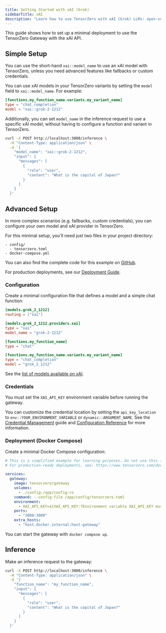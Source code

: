 ```yaml
---
title: Getting Started with xAI (Grok)
sidebarTitle: xAI
description: "Learn how to use TensorZero with xAI (Grok) LLMs: open-source gateway, observability, optimization, evaluations, and experimentation."
---
```


This guide shows how to set up a minimal deployment to use the TensorZero Gateway with the xAI API.

## Simple Setup

You can use the short-hand `xai::model_name` to use an xAI model with TensorZero, unless you need advanced features like fallbacks or custom credentials.

You can use xAI models in your TensorZero variants by setting the `model` field to `xai::model_name`.
For example:

```toml {3}
[functions.my_function_name.variants.my_variant_name]
type = "chat_completion"
model = "xai::grok-2-1212"
```

Additionally, you can set `model_name` in the inference request to use a specific xAI model, without having to configure a function and variant in TensorZero.

```bash {4}
curl -X POST http://localhost:3000/inference \
  -H "Content-Type: application/json" \
  -d '{
    "model_name": "xai::grok-2-1212",
    "input": {
      "messages": [
        {
          "role": "user",
          "content": "What is the capital of Japan?"
        }
      ]
    }
  }'
```

## Advanced Setup

In more complex scenarios (e.g. fallbacks, custom credentials), you can configure your own model and xAI provider in TensorZero.

For this minimal setup, you'll need just two files in your project directory:

```
- config/
  - tensorzero.toml
- docker-compose.yml
```

<Tip>

You can also find the complete code for this example on [GitHub](https://github.com/tensorzero/tensorzero/tree/main/examples/guides/providers/xai).

</Tip>

For production deployments, see our [Deployment Guide](/docs/gateway/deployment/).

### Configuration

Create a minimal configuration file that defines a model and a simple chat function:

```toml title="config/tensorzero.toml"
[models.grok_2_1212]
routing = ["xai"]

[models.grok_2_1212.providers.xai]
type = "xai"
model_name = "grok-2-1212"

[functions.my_function_name]
type = "chat"

[functions.my_function_name.variants.my_variant_name]
type = "chat_completion"
model = "grok_2_1212"
```

See the [list of models available on xAI](https://docs.x.ai/docs/models).

### Credentials

You must set the `XAI_API_KEY` environment variable before running the gateway.

You can customize the credential location by setting the `api_key_location` to `env::YOUR_ENVIRONMENT_VARIABLE` or `dynamic::ARGUMENT_NAME`.
See the [Credential Management](/docs/gateway/guides/credential-management/) guide and [Configuration Reference](/docs/gateway/configuration-reference/) for more information.

### Deployment (Docker Compose)

Create a minimal Docker Compose configuration:

```yaml title="docker-compose.yml"
# This is a simplified example for learning purposes. Do not use this in production.
# For production-ready deployments, see: https://www.tensorzero.com/docs/gateway/deployment

services:
  gateway:
    image: tensorzero/gateway
    volumes:
      - ./config:/app/config:ro
    command: --config-file /app/config/tensorzero.toml
    environment:
      - XAI_API_KEY=${XAI_API_KEY:?Environment variable XAI_API_KEY must be set.}
    ports:
      - "3000:3000"
    extra_hosts:
      - "host.docker.internal:host-gateway"
```

You can start the gateway with `docker compose up`.

## Inference

Make an inference request to the gateway:

```bash
curl -X POST http://localhost:3000/inference \
  -H "Content-Type: application/json" \
  -d '{
    "function_name": "my_function_name",
    "input": {
      "messages": [
        {
          "role": "user",
          "content": "What is the capital of Japan?"
        }
      ]
    }
  }'
```
